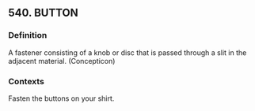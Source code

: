 ## 540. BUTTON
### Definition
A fastener consisting of a knob or disc that is passed through a slit in the adjacent material. (Concepticon)

### Contexts
Fasten the buttons on your shirt.

